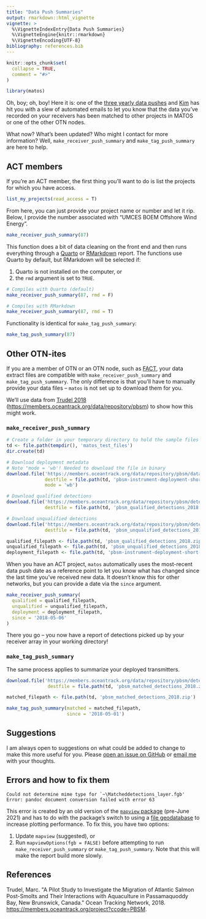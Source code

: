 ```yaml
---
title: "Data Push Summaries"
output: rmarkdown::html_vignette
vignette: >
  %\VignetteIndexEntry{Data Push Summaries}
  %\VignetteEngine{knitr::rmarkdown}
  %\VignetteEncoding{UTF-8}
bibliography: references.bib
---
```


```r
knitr::opts_chunk$set(
  collapse = TRUE,
  comment = "#>"
)
```

```r
library(matos)
```

Oh, boy; oh, boy! Here it is: one of the [three yearly data pushes](https://members.oceantrack.org/faq#autotoc-item-autotoc-6) and [Kim](mailto:east.coast.telemetry@gmail.com) has hit you with a slew of automated emails to let you know that the data you've recorded on your receivers has been matched to other projects in MATOS or one of the other OTN nodes.

What now? What's been updated? Who might I contact for more information? Well, `make_receiver_push_summary` and `make_tag_push_summary` are here to help.

## ACT members

If you're an ACT member, the first thing you'll want to do is list the projects for which you have access.

```r
list_my_projects(read_access = T)
```

From here, you can just provide your project name or number and let it rip. Below, I provide the number associated with "UMCES BOEM Offshore Wind Energy".

```r
make_receiver_push_summary(87)
```

This function does a bit of data cleaning on the front end and then runs everything through a [Quarto](https://quarto.org/) or [RMarkdown](https://rmarkdown.rstudio.com/) report. The functions use Quarto by default, but RMarkdown will be selected if:

1.  Quarto is not installed on the computer, or
2.  the `rmd` argument is set to `TRUE`.

```r
# Compiles with Quarto (default)
make_receiver_push_summary(87, rmd = F)

# Compiles with RMarkdown
make_receiver_push_summary(87, rmd = T)
```

Functionality is identical for `make_tag_push_summary`:

```r
make_tag_push_summary(87)
```

## Other OTN-ites

If you are a member of OTN or an OTN node, such as [FACT](https://secoora.org/fact/), your data extract files are compatible with `make_receiver_push_summary` and `make_tag_push_summmary`. The only difference is that you'll have to manually provide your data files -- `matos` is not set up to download them for you.

We'll use data from [Trudel 2018](#references) (<https://members.oceantrack.org/data/repository/pbsm>) to show how this might work.

### `make_receiver_push_summary`

```r
# Create a folder in your temporary directory to hold the sample files
td <- file.path(tempdir(), 'matos_test_files')
dir.create(td)

# Download deployment metadata
# Note "mode = 'wb'! Needed to download the file in binary
download.file('https://members.oceantrack.org/data/repository/pbsm/data-and-metadata/2018/pbsm-instrument-deployment-short-form-2018.xls',
              destfile = file.path(td, 'pbsm-instrument-deployment-short-form-2018.xls'),
              mode = 'wb')

# Download qualified detections
download.file('https://members.oceantrack.org/data/repository/pbsm/detection-extracts/pbsm_qualified_detections_2018.zip',
              destfile = file.path(td, 'pbsm_qualified_detections_2018.zip'))

# Download unqualified detections
download.file('https://members.oceantrack.org/data/repository/pbsm/detection-extracts/pbsm_unqualified_detections_2018.zip',
              destfile = file.path(td, 'pbsm_unqualified_detections_2018.zip'))

qualified_filepath <- file.path(td, 'pbsm_qualified_detections_2018.zip')
unqualified_filepath <- file.path(td, 'pbsm_unqualified_detections_2018.zip')
deployment_filepath <- file.path(td, 'pbsm-instrument-deployment-short-form-2018.xls')
```

When you have an ACT project, `matos` automatically uses the most-recent data push date as a reference point to let you know what has changed since the last time you've received new data. It doesn't know this for other networks, but you can provide a date via the `since` argument.

```r
make_receiver_push_summary(
  qualified = qualified_filepath,
  unqualified = unqualified_filepath,
  deployment = deployment_filepath,
  since = '2018-05-06'
)
```

There you go -- you now have a report of detections picked up by your receiver array in your working directory!

### `make_tag_push_summary`

The same process applies to summarize your deployed transmitters.

```r
download.file('https://members.oceantrack.org/data/repository/pbsm/detection-extracts/pbsm_matched_detections_2018.zip',
               destfile = file.path(td, 'pbsm_matched_detections_2018.zip'))

matched_filepath <- file.path(td, 'pbsm_matched_detections_2018.zip')
```

```r
make_tag_push_summary(matched = matched_filepath,
                      since = '2018-05-01')
```

## Suggestions

I am always open to suggestions on what could be added to change to make this more useful for you. Please [open an issue on GitHub](https://github.com/mhpob/matos/issues) or [email me](mailto:obrien@umces.edu) with your thoughts.

## Errors and how to fix them

    Could not determine mime type for `~\Matcheddetections_layer.fgb'
    Error: pandoc document conversion failed with error 63

This error is created by an old version of the [`mapview` package](https://r-spatial.github.io/mapview/) (pre-June 2021) and has to do with the package's switch to using a [file geodatabase](https://pro.arcgis.com/en/pro-app/latest/help/data/geodatabases/manage-file-gdb/file-geodatabases.htm) to increase plotting performance. To fix this, you have two options:

1.  Update `mapview` (suggested), or
2.  Run `mapviewOptions(fgb = FALSE)` before attempting to run `make_receiver_push_summary` or `make_tag_push_summary`. Note that this will make the report build more slowly.

## References

Trudel, Marc. \"A Pilot Study to Investigate the Migration of Atlantic Salmon Post-Smolts and Their Interactions with Aquaculture in Passamaquoddy Bay, New Brunswick, Canada.\" Ocean Tracking Network, 2018. <https://members.oceantrack.org/project?ccode=PBSM>.
